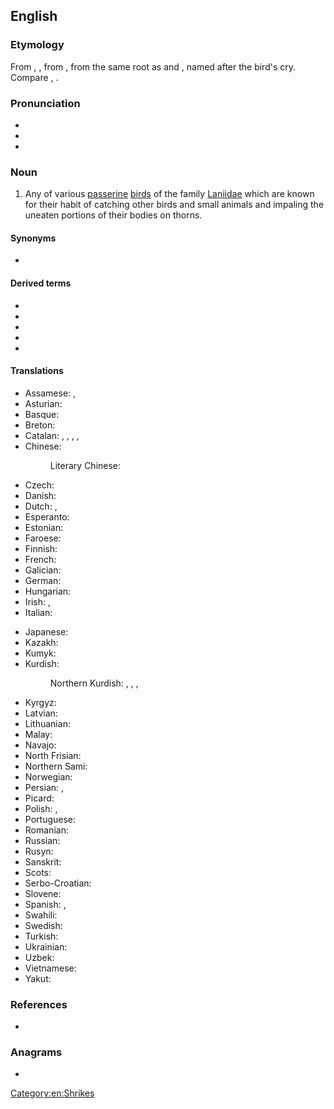 ==English==

===Etymology===
From {{inh|en|enm|*schrike}}, {{m|enm|*schryke}}, from {{inh|en|ang|sċrīc|t=shrike, thrush}}, from the same root as {{m|en|shriek}} and {{m|en|screech}}, named after the bird's cry. Compare {{cog|is|skríkja|t=shrieker, shrike}}, {{cog|sv|skrika|t=jay}}.

===Pronunciation===
* {{IPA|en|/ʃɹaɪk/}}
* {{audio|en|LL-Q1860 (eng)-Vealhurl-shrike.wav |Audio (UK)}}
* {{rhymes|en|aɪk}}

===Noun===
{{wikipedia}}
{{en-noun}}

# Any of various [[passerine]] [[bird]]s of the family [[Laniidae]] which are known for their habit of catching other birds and small animals and impaling the uneaten portions of their bodies on thorns.

====Synonyms====
* {{l|en|butcherbird}}

====Derived terms====
* {{vern|crow shrike}}
* {{vern|cuckoo shrike}}
* {{vern|shrike thrush}}
* {{vern|shrike tit}}
* {{vern|swallow shrike}}

====Translations====
{{trans-top|Any of various passerine birds of the family Laniidae}}
* Assamese: {{t|as|বাঘ চৰাই}}, {{t|as|এৰাখাতী}}
* Asturian: {{t|ast|picanzu}}
* Basque: {{t|eu|antzandobi}}
* Breton: {{t|br|pig-spern}}
* Catalan: {{t+|ca|capsigrany|m}}, {{t+|ca|capsot|m}}, {{t+|ca|botxí|m}}, {{t+|ca|escorxador|m}}, {{t+|ca|trenca|f}}
* Chinese:
*: Literary Chinese: {{t|lzh|鴃}}
* Czech: {{t+|cs|ťuhýk|m}}
* Danish: {{t|da|tornskade}}
* Dutch: {{t+|nl|klauwier|m}}, {{t+|nl|klapekster|m}}
* Esperanto: {{t|eo|lanio}}
* Estonian: {{t|et|õgija}}
* Faroese: {{t|fo|tyrningur}}
* Finnish: {{t+|fi|lepinkäinen}}
* French: {{t+|fr|pie-grièche|f}}
* Galician: {{t|gl|picanzo}}
* German: {{t+|de|Würger|m}}
* Hungarian: {{t+|hu|gébics}}
* Irish: {{t|ga|sríoc|f}}, {{t|ga|scréachán}}
* Italian: {{t+|it|averla}}
{{trans-mid}}
* Japanese: {{t+|ja|モズ|tr=mozu}}
* Kazakh: {{t|kk|тағанақ}}
* Kumyk: {{t|kum|къаргъанат|tr=qarğanat}}
* Kurdish:
*: Northern Kurdish: {{t|kmr|kêzxwer}}, {{t|kmr|kêzxur}}, {{t|kmr|kêzxwar}}, {{t|kmr|kîrkok}}
* Kyrgyz: {{t|ky|борбаштар}}
* Latvian: {{t|lv|čakste}}
* Lithuanian: {{t|lt|medšarkė}}
* Malay: {{t|ms|tirjup}}
* Navajo: {{t|nv|zahalániitsoh}}
* North Frisian: {{t|frr|wirger}}
* Northern Sami: {{t|se|skirrit}}
* Norwegian: {{t+|no|varsler}}
* Persian: {{t|fa|ورکاک|tr=varkāk|sc=fa-Arab}}, {{t|fa|ستوجه|tr=setuje}}
* Picard: {{t|pcd|agache-écreuhèle}}
* Polish: {{t+|pl|dzierzba}}, {{t+|pl|srokosz}}
* Portuguese: {{t+|pt|picanço|m}}
* Romanian: {{t+|ro|sfrâncioc}}
* Russian: {{t+|ru|сорокопу́т|m}}
* Rusyn: {{t|rue|сорокопуд}}
* Sanskrit: {{t+|sa|फिङ्गक|m}}
* Scots: {{t|sco|shrike}}
* Serbo-Croatian: {{t+|sh|svračak|m}}
* Slovene: {{t+|sl|srakoper}}
* Spanish: {{t|es|alcaudón|m}}, {{t+|es|verdugo|m}}
* Swahili: {{t|sw|mbwigu}}
* Swedish: {{t+|sv|törnskata|c}}
* Turkish: {{t+|tr|örümcek kuşu}}
* Ukrainian: {{t|uk|сорокопуд}}
* Uzbek: {{t+|uz|qarqunoq}}
* Vietnamese: {{t+|vi|bách thanh}}
* Yakut: {{t|sah|кэргэннэрэ}}
{{trans-bottom}}

===References===
* {{R:Etymonline}}

===Anagrams===
* {{anagrams|en|a=ehikrs|Ihrkes|hikers|shriek}}

[[Category:en:Shrikes]]